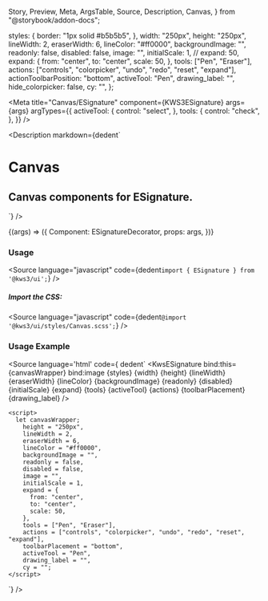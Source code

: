   Story,
  Preview,
  Meta,
  ArgsTable,
  Source,
  Description,
  Canvas,
} from "@storybook/addon-docs";

  styles: {
    border: "1px solid #b5b5b5",
  },
  width: "250px",
  height: "250px",
  lineWidth: 2,
  eraserWidth: 6,
  lineColor: "#ff0000",
  backgroundImage: "",
  readonly: false,
  disabled: false,
  image: "",
  initialScale: 1,
  // expand: 50,
  expand: {
    from: "center",
    to: "center",
    scale: 50,
  },
  tools: ["Pen", "Eraser"],
  actions: ["controls", "colorpicker", "undo", "redo", "reset", "expand"],
  actionToolbarPosition: "bottom",
  activeTool: "Pen",
  drawing_label: "",
  hide_colorpicker: false,
  cy: "",
};

<Meta
  title="Canvas/ESignature"
  component={KWS3ESignature}
  args={args}
  argTypes={{
    activeTool: {
      control: "select",
    },
    tools: {
      control: "check",
    },
  }}
/>

<Description
  markdown={dedent`
# Canvas
## Canvas components for ESignature.
`}
/>

<Canvas>
  <Story name="ESignature" args={args}>
    {(args) => ({
      Component: ESignatureDecorator,
      props: args,
    })}
  </Story>
</Canvas>

<ArgsTable story="ESignature" />

### Usage

<Source
  language="javascript"
  code={dedent`import { ESignature } from '@kws3/ui';`}
/>

##### Import the CSS:

<Source
  language="javascript"
  code={dedent`@import '@kws3/ui/styles/Canvas.scss';`}
/>

### Usage Example
<Source
  language='html'
  code={ dedent`
      <KwsESignature
        bind:this={canvasWrapper}
        bind:image
        {styles}
        {width}
        {height}
        {lineWidth}
        {eraserWidth}
        {lineColor}
        {backgroundImage}
        {readonly}
        {disabled}
        {initialScale}
        {expand}
        {tools}
        {activeTool}
        {actions}
        {toolbarPlacement}
        {drawing_label}
        />
    
    <script>
      let canvasWrapper;
        height = "250px",
        lineWidth = 2,
        eraserWidth = 6,
        lineColor = "#ff0000",
        backgroundImage = "",
        readonly = false,
        disabled = false,
        image = "",
        initialScale = 1,
        expand = {
          from: "center",
          to: "center",
          scale: 50,
        },
        tools = ["Pen", "Eraser"],
        actions = ["controls", "colorpicker", "undo", "redo", "reset", "expand"],
        toolbarPlacement = "bottom",
        activeTool = "Pen",
        drawing_label = "",
        cy = "";
    </script>
  `}
/>
